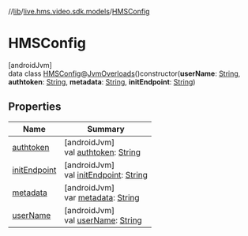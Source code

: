 //[lib](/api-reference/android/v2/home/content)/[live.hms.video.sdk.models](../index)/[HMSConfig](index)

# HMSConfig

[androidJvm]\
data class [HMSConfig](index)@[JvmOverloads](https://kotlinlang.org/api/latest/jvm/stdlib/kotlin.jvm/-jvm-overloads/index.html)()constructor(**userName**: [String](https://kotlinlang.org/api/latest/jvm/stdlib/kotlin/-string/index.html), **authtoken**: [String](https://kotlinlang.org/api/latest/jvm/stdlib/kotlin/-string/index.html), **metadata**: [String](https://kotlinlang.org/api/latest/jvm/stdlib/kotlin/-string/index.html), **initEndpoint**: [String](https://kotlinlang.org/api/latest/jvm/stdlib/kotlin/-string/index.html))

## Properties

| Name                          | Summary                                                                                                                               |
| ----------------------------- | ------------------------------------------------------------------------------------------------------------------------------------- |
| [authtoken](authtoken)        | [androidJvm]<br />val [authtoken](authtoken): [String](https://kotlinlang.org/api/latest/jvm/stdlib/kotlin/-string/index.html)        |
| [initEndpoint](init-endpoint) | [androidJvm]<br />val [initEndpoint](init-endpoint): [String](https://kotlinlang.org/api/latest/jvm/stdlib/kotlin/-string/index.html) |
| [metadata](metadata)          | [androidJvm]<br />var [metadata](metadata): [String](https://kotlinlang.org/api/latest/jvm/stdlib/kotlin/-string/index.html)          |
| [userName](user-name)         | [androidJvm]<br />val [userName](user-name): [String](https://kotlinlang.org/api/latest/jvm/stdlib/kotlin/-string/index.html)         |

